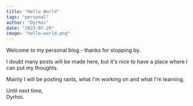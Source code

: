 ```yaml
---
title: "Hello World"
tags: "personal"
author: "Dyrhoi"
date: "2023-07-29"
image: "hello-world.png"
---
```


Welcome to my personal blog - thanks for stopping by.

I doubt many posts will be made here, but it's nice to have a place where I can put my thoughts.

Mainly I will be posting rants, what I'm working on and what I'm learning.

Until next time,  
Dyrhoi.
